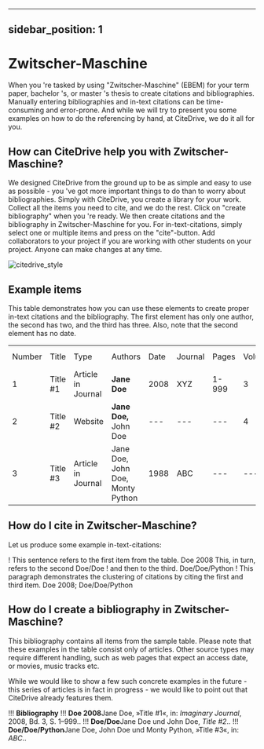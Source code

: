 
---
sidebar_position: 1
---

# Zwitscher-Maschine

When you 're tasked by using "Zwitscher-Maschine" (EBEM) for your term paper, bachelor 's, or master 's thesis to create citations and bibliographies.
Manually entering bibliographies and in-text citations can be time-consuming and error-prone. And while we will try to present you some examples on how to do the referencing by hand, at CiteDrive, we do it all for you.

<!---
## About  Zwitscher-Maschine

* Title: Zwitscher-Maschine
* Short Title (Id): EBEM)
* Authors: Zwitscher-Maschine
* Download: Zwitscher-Maschine
 --->

## How can CiteDrive help you with Zwitscher-Maschine?

We designed CiteDrive from the ground up to be as simple and easy to use as possible - you 've got more important things to do than to worry about bibliographies. Simply with CiteDrive, you create a library for your work. Collect all the items you need to cite, and we do the rest. Click on "create bibliography" when you 're ready. We then create citations and the bibliography in Zwitscher-Maschine for you. For in-text-citations, simply select one or multiple items and press on the "cite"-button. Add collaborators to your project if you are working with other students on your project. Anyone can make changes at any time.


![citedrive_style](images/zwitschermaschine.svg "Choose Zwitscher-Maschine in the CiteDrive App")


## Example items

This table demonstrates how you can use these elements to create proper in-text citations and the bibliography. The first element has only one author, the second has two, and the third has three. Also, note that the second element has no date.


<table>
  <tr>
   <td>Number
   </td>
   <td>Title
   </td>
   <td>Type
   </td>
   <td>Authors
   </td>
   <td>Date
   </td>
   <td>Journal
   </td>
   <td>Pages
   </td>
   <td>Volume
   </td>
   <td>Issue
   </td>
   <td>Access Date
   </td>
  </tr>
  <tr>
   <td>1
   </td>
   <td>Title #1
   </td>
   <td>Article in Journal
   </td>
   <td><strong>Jane Doe</strong>
   </td>
   <td>2008
   </td>
   <td>XYZ
   </td>
   <td>1-999
   </td>
   <td>3
   </td>
   <td>2
   </td>
   <td>--
   </td>
  </tr>
  <tr>
   <td>
2
   </td>
   <td>Title #2
   </td>
   <td>Website
   </td>
   <td><strong>Jane Doe, </strong>John Doe
   </td>
   <td>---
   </td>
   <td>---
   </td>
   <td>---
   </td>
   <td>4
   </td>
   <td>---
   </td>
   <td>2020-05-01
   </td>
  </tr>
  <tr>
   <td>3
   </td>
   <td>Title #3
   </td>
   <td>Article in Journal
   </td>
   <td>Jane Doe, John Doe, Monty Python
   </td>
   <td>1988
   </td>
   <td>ABC
   </td>
   <td>---
   </td>
   <td>---
   </td>
   <td>16
   </td>
   <td>---
   </td>
  </tr>
</table>



## How do I cite in  Zwitscher-Maschine?

Let us produce some example in-text-citations:

! This sentence refers to the first item from the table. Doe 2008 This, in turn, refers to the second Doe/Doe
! and then to the third.  Doe/Doe/Python
! This paragraph demonstrates the clustering of citations by citing the first and third item. Doe 2008; Doe/Doe/Python



## How do I create a bibliography in Zwitscher-Maschine?

This bibliography contains all items from the sample table. Please note that these examples in the table consist only of articles. Other source types may require different handling, such as web pages that expect an access date, or movies, music tracks etc.

While we would like to show a few such concrete examples in the future - this series of articles is in fact in progress - we would like to point out that CiteDrive already features them.


!!! **Bibliography**
!!! <b><b>Doe</b> 2008</b>Jane Doe, »Title #1«, in: <i>Imaginary Journal</i>, 2008, Bd. 3, S. 1–999..
!!! <b><b>Doe/Doe</b></b>Jane Doe und John  Doe, <i>Title #2</i>..
!!! <b><b>Doe/Doe/Python</b></b>Jane Doe, John Doe und Monty Python, »Title #3«, in: <i>ABC</i>..


```
        
